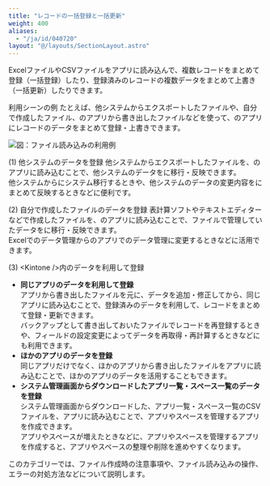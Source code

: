 ```yaml
---
title: "レコードの一括登録と一括更新"
weight: 400
aliases:
  - "/ja/id/040720"
layout: "@/layouts/SectionLayout.astro"
---
```




ExcelファイルやCSVファイルをアプリに読み込んで、複数レコードをまとめて登録（一括登録）したり、登録済みのレコードの複数データをまとめて上書き（一括更新）したりできます。

<Heading id="using_app_import_records_10">利用シーンの例</Heading>
たとえば、他システムからエクスポートしたファイルや、自分で作成したファイル、<Kintone />のアプリから書き出したファイルなどを使って、<Kintone />のアプリにレコードのデータをまとめて登録・上書きできます。

<Img src="/k/kintone/img-ja/import_file_01.png" alt="図：ファイル読み込みの利用例" />

<Heading level={3} id="using_app_import_records_1010">(1) 他システムのデータを登録</Heading>
他システムからエクスポートしたファイルを、<Kintone />のアプリに読み込むことで、他システムのデータを<Kintone />に移行・反映できます。  
他システムから<Kintone />にシステム移行するときや、他システムのデータの変更内容を<Kintone />にまとめて反映するときなどに便利です。

<Heading level={3} id="using_app_import_records_1020">(2) 自分で作成したファイルのデータを登録</Heading>
表計算ソフトやテキストエディターなどで作成したファイルを、<Kintone />のアプリに読み込むことで、ファイルで管理していたデータを<Kintone />に移行・反映できます。  
Excelでのデータ管理から<Kintone />のアプリでのデータ管理に変更するときなどに活用できます。

<Heading level={3} id="using_app_import_records_1030">(3) &lt;Kintone /&gt;内のデータを利用して登録</Heading>
* **同じアプリのデータを利用して登録**  
  アプリから書き出したファイルを元に、データを追加・修正してから、同じアプリに読み込むことで、登録済みのデータを利用して、レコードをまとめて登録・更新できます。  
  バックアップとして書き出しておいたファイルでレコードを再登録するときや、フィールドの設定変更によってデータを再取得・再計算するときなどにも利用できます。
* **ほかのアプリのデータを登録**  
  同じアプリだけでなく、ほかのアプリから書き出したファイルをアプリに読み込むことで、ほかのアプリのデータを活用することもできます。  
* **システム管理画面からダウンロードしたアプリ一覧・スペース一覧のデータを登録**  
  システム管理画面からダウンロードした、アプリ一覧・スペース一覧のCSVファイルを、アプリに読み込むことで、アプリやスペースを管理するアプリを作成できます。  
  アプリやスペースが増えたときなどに、アプリやスペースを管理するアプリを作成すると、アプリやスペースの整理や削除を進めやすくなります。

このカテゴリーでは、ファイル作成時の注意事項や、ファイル読み込みの操作、エラーの対処方法などについて説明します。
